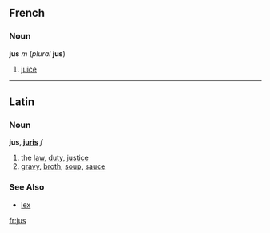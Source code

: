 ==French==
===Noun===
'''jus''' ''m'' (''plural'' '''jus''')

#[[juice]]
----
==Latin==
===Noun===
'''jus, [[Wiktionary Appendix:Latin third declension|juris]]''' ''f''

#the [[law]], [[duty]], [[justice]]
# [[gravy]], [[broth]], [[soup]], [[sauce]]

===See Also===
*[[lex]]

[[fr:jus]]